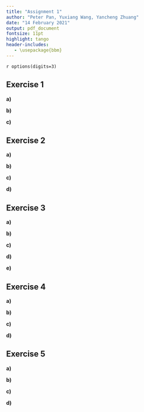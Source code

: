 ```yaml
---
title: "Assignment 1"
author: "Peter Pan, Yuxiang Wang, Yancheng Zhuang"
date: "14 February 2021"
output: pdf_document
fontsize: 11pt
highlight: tango
header-includes:
   - \usepackage{bbm}
---
```


`r options(digits=3)`

## Exercise 1
<!--
The data set birthweight.txt contains the birthweights of 188 newborn babies. 
We are interested in finding the underlying (population) mean μ of birthweights.
-->

**a)** 
<!--
Check normality of the data. 
Compute a point estimate for μ. 
Derive, assuming normality (irrespective of your conclusion about normality od the data), 
a bounded 90% confidence interval for μ. 
-->

**b)** 
<!--
An expert claims that the mean birthweight is bigger than 2800, verify this claim by using a t-test.
What is the outcome of the test if you take α = 0.1? 
And other values of α?
-->

**c)** 
<!--
In the R-output of the test from b), also a confidence interval is given, 
but why is it different from the confidence interval found in a) and why is it one-sided?
-->

## Exercise 2
<!--
We study the power function of the two-sample t-test (see Section 1.9 of Assignment 0). 
For n=m=30, mu=180, nu=175 and sd=5, generate 1000 samples x=rnorm(n, mu, sd) and y=rnorm(m, nu, sd), 
and record the 1000 p-values for testing H0: mu=nu. 
You can evaluate the power (at point nu=175) of this t-test as fraction of p-values that are smaller than 0.05.
-->

**a)** 
<!--
Set n=m=30, mu=180 and sd=5. 
Calculate now the power of the t-test for every value of nu in the grid seq(175, 185, by=0.25). 
Plot the power as a function of nu.
-->

**b)** 
<!--
Set n=m=100, mu=180 and sd=5. 
Repeat the preceding exercise. 
Add the plot to the preceding plot.
-->

**c)** 
<!--
Set n=m=30, mu=180 and sd=15. 
Repeat the preceding exercise.
-->

**d)** 
<!--
Explain your findings.
-->

## Exercise 3
<!--
A telecommunication company has entered the market for mobile phones in a new country. 
The company's marketing manager conducts a survey of 200 new subscribers for mobile phones. 
The results of the survey are in the data set telephone.txt, 
which contains the first month bills X_1, ..., X_200, in euros.
-->

**a)** 
<!--
Make an appropriate plot of this data set. 
What marketing advice(s) would you give to the marketing manager? 
Are there any inconsistencies in the data? 
If so, try to fix these.
-->

**b)** 
<!--
By using a bootstrap test with the test statistic T = median(X_1, ..., X_200), 
test whether the data telephone.txt stems from the exponential distribution Exp(λ) with some λ from [0.01, 0.1].
-->

**c)** 
<!--
Construct a 95% bootstrap confidence interval for the population median of the sample.
-->

**d)** 
<!--
Assuming X_1, ..., X_N ~ Exp(λ) and using the central limit theorem for the sample mean, 
estimate λ and construct again a 95% confidence interval for the population median. 
Comment on your findings.
-->

**e)** 
<!--
Using an appropriate test, test the null hypothesis that the median bill is bigger or equal to 40 euro against 
the alternative that the median bill is smaller than 40 euro. 
Next, design and perform a test to check whether the fraction of the bills less than 10 euro is less than 25%.
-->

## Exercise 4
<!--
To study the effect of energy drink a sample of 24 high school pupils were randomized to drinking 
either a softdrink or an energy drink after running for 60 meters. 
After half an hour they were asked to run again. 
For both sprints they were asked to sprint as fast they could,  and the sprinting time was measured. 
The data is given in the file run.txt. 
[Courtesy class 5E, Stedelijk Gymnasium Leiden, 2010.]
-->

**a)** 
<!--
Disregarding the type of drink, test whether the run times before drink and after are correlated. 
-->

**b)** 
<!--
Test separately, for both the softdrink and the energy drink conditions, 
whether there is a difference in speed in the two running tasks.
-->

**c)** 
<!--
For each pupil compute the time difference between the two running tasks. 
Test whether these time differences are effected by the type of drink.
-->

**d)** 
<!--
Can you think of a plausible objection to the design of the experiment in b) 
if the main aim was to test whether drinking the energy drink speeds up the running? 
Is there a similar objection to the design of the experiment in c)? 
Comment on all your findings in this exercise.
-->

## Exercise 5
<!--
The dataset chickwts is a data frame included in the standard R installation, to view it, type chickwts at the R prompt. 
This data frame contains 71 observations on newly-hatched chicks which were randomly allocated among six groups. 
Each group was given a different feed supplement for six weeks, after which their weight (in grams) was measured. 
The data frame consists of a numeric column giving the weights, and a factor column giving the name of the feed supplement.
-->

**a)** 
<!--
Test whether the distributions of the chicken weights for meatmeal and sunflower groups are different by performing three tests: 
the two samples t-test (argue whether the data are paired or not), the
Mann-Whitney test and the Kolmogorov-Smirnov test. 
Comment on your findings.
-->

**b)** 
<!--
Conduct a one-way ANOVA to determine whether the type of feed supplement has an effect on the weight of the chicks. 
Give the estimated chick weights for each of the six feed supplements. 
What is the best feed supplement?
-->

**c)** 
<!--
Check the ANOVA model assumptions by using relevant diagnostic tools.
-->

**d)** 
<!--
Does the Kruskal-Wallis test arrive at the same conclusion about the effect of feed supplement as the test in b)? 
Explain possible differences between conclusions of the Kruskal-Wallis and ANOVA tests.
-->
